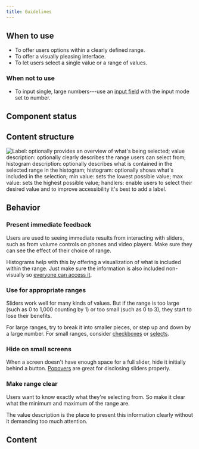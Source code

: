 ```yaml
---
title: Guidelines
---
```



<ReactExample exampleId="Slider-default" />

## When to use

- To offer users options within a clearly defined range.
- To offer a visually pleasing interface.
- To let users select a single value or a range of values.

### When not to use

- To input single, large numbers---use an [input field](/components/input/inputfield/)
  with the input mode set to number.

## Component status

<ComponentStatus component="Slider" />

## Content structure

![Label: optionally provides an overview of what's being selected; value description: optionally clearly describes the range users can select from; histogram description: optionally describes what is contained in the selected range in the histogram; histogram: optionally shows what's included in the selection; min value: sets the lowest possible value; max value: sets the highest possible value; handlers: enable users to select their desired value and to improve accessibility it's best to add a label.](fileId:4QJZqvBvRrLu6t9mwObCkA;nodeId:177%3A0)

## Behavior

### Present immediate feedback

Users are used to seeing immediate results from interacting with sliders,
such as from volume controls on phones and video players.
Make sure they can see the effect of their choice of range.

Histograms help with this by offering a visualization of what is included within the range.
Just make sure the information is also included non-visually
so [everyone can access it](/foundation/accessibility/).

### Use for appropriate ranges

Sliders work well for many kinds of values.
But if the range is too large (such as 0 to 1,000 counting by 1)
or too small (such as 0 to 3),
they start to lose their benefits.

For large ranges, try to break it into smaller pieces,
or step up and down by a large number.
For small ranges,
consider [checkboxes](/components/input/checkbox/) or [selects](/components/input/select/).

### Hide on small screens

When a screen doesn't have enough space for a full slider,
hide it initially behind a button.
[Popovers](/components/overlay/popover/) are great for disclosing sliders properly.

### Make range clear

Users want to know exactly what they're selecting from.
So make it clear what the minimum and maximum of the range are.

The value description is the place to present this information clearly
without it demanding too much attention.

<ReactExample exampleId="Slider-histogram" />

## Content

<InputLabelsSnippet />

